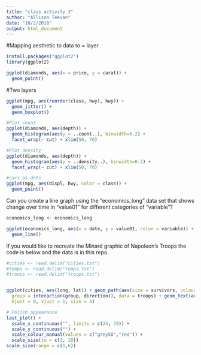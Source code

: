 ```yaml
---
title: "class activity 3"
author: "Allison Teevan"
date: "10/2/2018"
output: html_document
---
```


#Mapping aesthetic to data to = layer
```r
install.packages("ggplot2")
library(ggplot2)

ggplot(diamonds, aes(x = price, y = carat)) +
  geom_point()
```

#Two layers
```r
ggplot(mpg, aes(reorder(class, hwy), hwy)) +
  geom_jitter() +
  geom_boxplot()
```

```r

#Plot count
ggplot(diamonds, aes(depth)) +
  geom_histogram(aes(y = ..count..), binwidth=0.2) +
  facet_wrap(~ cut) + xlim(50, 70)

#Plot density
ggplot(diamonds, aes(depth)) +
  geom_histogram(aes(y = ..density..), binwidth=0.2) +
  facet_wrap(~ cut) + xlim(50, 70)
```

```r
#cars as dots 
ggplot(mpg, aes(displ, hwy, color = class)) +
  geom_point()

```

Can you create a line graph using the "economics_long" data set that shows change over time in "value01" for different categories of "variable"?

```r
economics_long <- economics_long

ggplot(economics_long, aes(x = date, y = value01, color = variable)) +
  geom_line()
```

If you would like to recreate the Minard graphic of Napoleon's Troops the code is below and the data is in this repo.

```r
#cities <- read.delim("cities.txt")
#temps <- read.delim("temps.txt")
#troops <- read.delim("troops.txt")


ggplot(cities, aes(long, lat)) + geom_path(aes(size = survivors, colour = direction, 
  group = interaction(group, direction)), data = troops) + geom_text(aes(label = city), 
  hjust = 0, vjust = 1, size = 4)

# Polish appearance
last_plot() +
  scale_x_continuous("", limits = c(24, 39)) +
  scale_y_continuous("") +
  scale_colour_manual(values = c("grey50","red")) +
  scale_size(to = c(1, 10))
scale_size(range = c(1,6))
```

